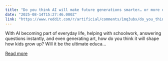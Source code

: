 ```yaml
---
title: "Do you think AI will make future generations smarter… or more dependent?"
date: "2025-08-14T15:27:46.000Z"
link: "https://www.reddit.com/r/artificial/comments/1mq3ubx/do_you_think_ai_will_make_future_generations/"
---
```


With AI becoming part of everyday life, helping with schoolwork, answering questions instantly, and even generating art, how do you think it will shape how kids grow up?
 Will it be the ultimate educa...

[Read more](https://www.reddit.com/r/artificial/comments/1mq3ubx/do_you_think_ai_will_make_future_generations/)
